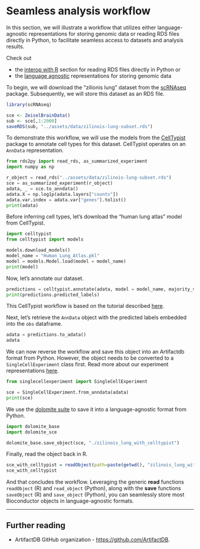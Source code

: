 # Seamless analysis workflow

In this section, we will illustrate a workflow that utilizes either language-agnostic representations for storing genomic data or reading RDS files directly in Python, to facilitate seamless access to datasets and analysis results.

:::{.callout-note}
Check out 

- the [interop with R](./interop.qmd) section for reading RDS files directly in Python or
- the [language agnostic](./language_agnostic.qmd) representations for storing genomic data
:::

To begin, we will download the "zilionis lung" dataset from the [scRNAseq](https://bioconductor.org/packages/release/data/experiment/html/scRNAseq.html) package. Subsequently, we will store this dataset as an RDS file.

```r
library(scRNAseq)

sce <- ZeiselBrainData()
sub <- sce[,1:2000]
saveRDS(sub, "../assets/data/zilinois-lung-subset.rds")
```

To demonstrate this workflow, we will use the models from the [CellTypist](https://github.com/Teichlab/celltypist) package to annotate cell types for this dataset. CellTypist operates on an `AnnData` representation.

```python
from rds2py import read_rds, as_summarized_experiment
import numpy as np

r_object = read_rds("../assets/data/zilinois-lung-subset.rds")
sce = as_summarized_experiment(r_object)
adata, _ = sce.to_anndata()
adata.X = np.log1p(adata.layers["counts"])
adata.var.index = adata.var["genes"].tolist()
print(adata)
```

Before inferring cell types, let's download the "human lung atlas" model from CellTypist.

```python
import celltypist
from celltypist import models

models.download_models()
model_name = "Human_Lung_Atlas.pkl"
model = models.Model.load(model = model_name)
print(model)
```

Now, let's annotate our dataset.

```python
predictions = celltypist.annotate(adata, model = model_name, majority_voting = True)
print(predictions.predicted_labels)
```

:::{.callout-note}
This CellTypist workflow is based on the tutorial described [here](https://colab.research.google.com/github/Teichlab/celltypist/blob/main/docs/notebook/celltypist_tutorial.ipynb#scrollTo=postal-chicken).
:::

Next, let's retrieve the `AnnData` object with the predicted labels embedded into the `obs` dataframe.

```python
adata = predictions.to_adata()
adata
```

We can now reverse the workflow and save this object into an Artifactdb format from Python. However, the object needs to be converted to a `SingleCellExperiment` class first. Read more about our experiment representations [here](./experiments/single_cell_experiment.qmd).

```python
from singlecellexperiment import SingleCellExperiment

sce = SingleCellExperiment.from_anndata(adata)
print(sce)
```

We use the [dolomite suite](https://github.com/ArtifactDB/dolomite-base) to save it into a language-agnostic format from Python.
```python
import dolomite_base
import dolomite_sce

dolomite_base.save_object(sce, "./zilinois_lung_with_celltypist")
```

Finally, read the object back in R.
```r
sce_with_celltypist = readObject(path=paste(getwd(), "zilinois_lung_with_celltypist", sep="/"))
sce_with_celltypist
```

And that concludes the workflow. Leveraging the generic **read** functions `readObject` (R) and `read_object` (Python), along with the **save** functions `saveObject` (R) and `save_object` (Python), you can seamlessly store most Bioconductor objects in language-agnostic formats.

----

## Further reading

- ArtifactDB GitHub organization - [https://github.com/ArtifactDB](https://github.com/ArtifactDB).